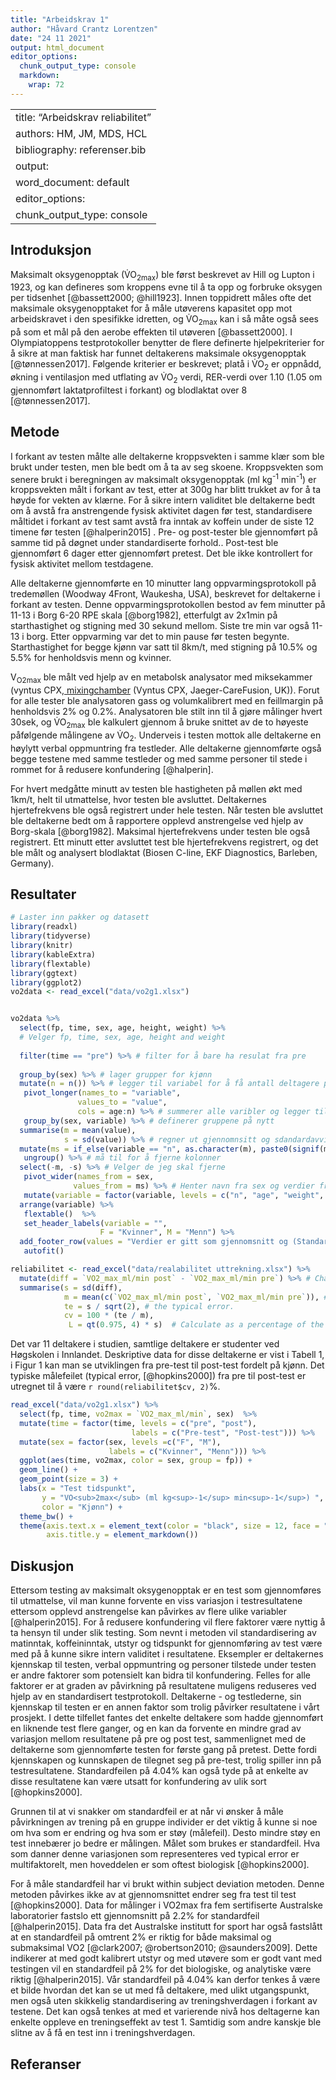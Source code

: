```yaml
---
title: "Arbeidskrav 1"
author: "Håvard Crantz Lorentzen"
date: "24 11 2021"
output: html_document
editor_options: 
  chunk_output_type: console
  markdown: 
    wrap: 72
---
```


---
title: "Arbeidskrav reliabilitet"
authors: HM, JM, MDS, HCL
bibliography: referenser.bib
output:
  word_document: default
editor_options: 
  chunk_output_type: console
---

## Introduksjon

Maksimalt oksygenopptak (V̇O~2max~) ble først beskrevet av Hill og Lupton
i 1923, og kan defineres som kroppens evne til å ta opp og forbruke
oksygen per tidsenhet [@bassett2000; @hill1923]. Innen toppidrett måles
ofte det maksimale oksygenopptaket for å måle utøverens kapasitet opp
mot arbeidskravet i den spesifikke idretten, og V̇O~2max~ kan i så måte
også sees på som et mål på den aerobe effekten til utøveren
[@bassett2000]. I Olympiatoppens testprotokoller benytter de flere
definerte hjelpekriterier for å sikre at man faktisk har funnet
deltakerens maksimale oksygenopptak [@tønnessen2017]. Følgende kriterier
er beskrevet; platå i
V̇O~2~<!-- Specialtecken och formatteringar kan läggas till i markdown med unicode och html-tecken OBS html tecken fungerar inte till word! -->
er oppnådd, økning i ventilasjon med utflating av V̇O~2~ verdi, RER-verdi
over 1.10 (1.05 om gjennomført laktatprofiltest i forkant) og blodlaktat
over 8 [@tønnessen2017].

## Metode

I forkant av testen målte alle deltakerne kroppsvekten i samme klær som
ble brukt under testen, men ble bedt om å ta av seg skoene. Kroppsvekten
som senere brukt i beregningen av maksimalt oksygenopptak (ml kg^-1^
min^-1^) er kroppsvekten målt i forkant av test, etter at 300g har blitt
trukket av for å ta høyde for vekten av
klærne.<!-- Gör vi verkligen så här, verkar lite godtyckligt? --> For å
sikre intern validitet ble deltakerne bedt om å avstå fra anstrengende
fysisk aktivitet dagen før test, standardisere måltidet i forkant av
test samt avstå fra inntak av koffein under de siste 12 timene før
testen [@halperin2015] . Pre- og post-tester ble gjennomført på samme
tid på døgnet under standardiserte forhold.. Post-test ble gjennomført 6
dager etter gjennomført
pretest.<!-- Är det möjligt att förklara närmare vad som menas med pre- post? Man får intrycket av pre (före) något, men här ska det bara vara liknande förhållanden. Kanske undvika pre post och förklara i inledninga av metoden att två repeterade tester genomfördes, sedan kalla dessa test 1 och 2? -->
Det ble ikke kontrollert for fysisk aktivitet mellom testdagene.

Alle deltakerne gjennomførte en 10 minutter lang oppvarmingsprotokoll på
tredemøllen (Woodway 4Front, Waukesha, USA), beskrevet for deltakerne i
forkant av testen. Denne oppvarmingsprotokollen bestod av fem minutter
på 11-13 i Borg 6-20 RPE skala [@borg1982], etterfulgt av 2x1min på
starthastighet og stigning med 30 sekund
mellom<!-- Lite förvirrande, var det en stigning var 30e sekund? -->.
Siste tre min var også 11-13 i
borg<!-- Anpassades då hastighet eller stigning? -->. Etter oppvarming
var det to min pause før testen begynte. Starthastighet for begge
kjønn<!-- Beskriv tabellen med försökspersonsdata i text--> var satt til
8km/t, med stigning på 10.5% og 5.5% for henholdsvis menn og kvinner.

̇V<sub>O2max</sub> ble målt ved hjelp av en metabolsk analysator med
miksekammer (vyntus CPX[, mixing]{.ul}­[chamber]{.ul} (Vyntus CPX,
Jaeger-CareFusion, UK)). Forut for alle tester ble analysatoren gass og
volumkalibrert med en feillmargin på henholdsvis 2% og
0.2%<!-- Vad betyder det? -->. Analysatoren ble stilt inn til å gjøre
målinger hvert 30sek, og V̇O~2max~ ble kalkulert gjennom å bruke snittet
av de to høyeste påfølgende målingene av V̇O~2~. Underveis i testen
mottok alle deltakerne en høylytt verbal oppmuntring fra
testleder<!-- Vad äger Halperin om det? -->. Alle deltakerne
gjennomførte også begge testene med samme testleder og med samme
personer til stede i rommet for å redusere konfundering [@halperin].

For hvert medgåtte minutt av testen ble hastigheten på møllen økt med
1km/t, helt til utmattelse, hvor testen ble avsluttet. Deltakernes
hjertefrekvens ble også registrert under hele testen. Når testen ble
avsluttet ble deltakerne bedt om å rapportere opplevd anstrengelse ved
hjelp av Borg-skala [@borg1982]. Maksimal hjertefrekvens under testen
ble også registrert. Ett minutt etter avsluttet test ble hjertefrekvens
registrert, og det ble målt og analysert blodlaktat (Biosen C-line, EKF
Diagnostics, Barleben, Germany).

## Resultater

```r
# Laster inn pakker og datasett
library(readxl)
library(tidyverse) 
library(knitr)
library(kableExtra)
library(flextable)
library(ggtext)
library(ggplot2)
vo2data <- read_excel("data/vo2g1.xlsx")


vo2data %>%
  select(fp, time, sex, age, height, weight) %>% 
  # Velger fp, time, sex, age, height and weight
  
  filter(time == "pre") %>% # filter for å bare ha resulat fra pre
  
  group_by(sex) %>% # lager grupper for kjønn
  mutate(n = n()) %>% # legger til variabel for å få antall deltagere per kjønn
   pivot_longer(names_to = "variable", 
               values_to = "value", 
               cols = age:n) %>% # summerer alle varibler og legger til "varible" og "Value" som kolonne og variablene som rader
   group_by(sex, variable) %>% # definerer gruppene på nytt 
  summarise(m = mean(value), 
            s = sd(value)) %>% # regner ut gjennomnsitt og sdandardavvik og legger til som kolonne
  mutate(ms = if_else(variable == "n", as.character(m), paste0(signif(m, 3),  " (", signif(s, 3), ")"))) %>% # formaterer det på gunstig måte og bruker signif til å runde av desiamler.
   ungroup() %>% # må til for å fjerne kolonner
  select(-m, -s) %>% # Velger de jeg skal fjerne
   pivot_wider(names_from = sex, 
              values_from = ms) %>% # Henter navn fra sex og verdier fra values og danner en bredere tabell
   mutate(variable = factor(variable, levels = c("n", "age", "weight", "height"), labels = c("N", "Alder (år)", "Vekt (kg)", "Høyde (cm)"))) %>% # Endrer navn på variabler 
  arrange(variable) %>% 
   flextable()  %>%
   set_header_labels(variable = "",
                    F = "Kvinner", M = "Menn") %>%
  add_footer_row(values = "Verdier er gitt som gjennomsnitt og (Standardavvik)", colwidths = 3) %>%
   autofit()
```

```r


reliabilitet <- read_excel("data/realabilitet uttrekning.xlsx") %>%
  mutate(diff = `VO2_max_ml/min post` - `VO2_max_ml/min pre`) %>% # Change/difference score
  summarise(s = sd(diff),
            m = mean(c(`VO2_max_ml/min post`, `VO2_max_ml/min pre`)), # mean
            te = s / sqrt(2), # the typical error. 
            cv = 100 * (te / m),
             L = qt(0.975, 4) * s)  # Calculate as a percentage of the mean


```

<!-- Flytta detta tidigare i rapporten, detta är metod. -->

Det var 11 deltakere i studien, samtlige deltakere er studenter ved
Høgskolen i Innlandet. Deskriptive data for disse deltakerne er vist i
Tabell 1, i Figur 1 kan man se utviklingen fra pre-test til post-test
fordelt på kjønn. Det typiske målefeilet (typical error, [@hopkins2000])
fra pre til post-test er utregnet til å være
`r round(reliabilitet$cv, 2)`%.

<!-- All kod i figuren under kan settes i en pipe, lägg till figurtext till figuren med fig.cap i code chunken -->

```r


read_excel("data/vo2g1.xlsx") %>%
  select(fp, time, vo2max = `VO2_max_ml/min`, sex)  %>%
  mutate(time = factor(time, levels = c("pre", "post"), 
                           labels = c("Pre-test", "Post-test"))) %>%
  mutate(sex = factor(sex, levels =c("F", "M"),
                      labels = c("Kvinner", "Menn"))) %>%
  ggplot(aes(time, vo2max, color = sex, group = fp)) + 
  geom_line() +
  geom_point(size = 3) +
  labs(x = "Test tidspunkt",
       y = "VO<sub>2max</sub> (ml kg<sup>-1</sup> min<sup>-1</sup>) ", 
       color = "Kjønn") +
  theme_bw() +
  theme(axis.text.x = element_text(color = "black", size = 12, face = "bold"), 
        axis.title.y = element_markdown())
```

## Diskusjon

<!-- Starta diskussion med de viktigaste resultaten, vilka var 4% TE -->

Ettersom testing av maksimalt oksygenopptak er en test som gjennomføres
til utmattelse, vil man kunne forvente en viss variasjon i
testresultatene ettersom opplevd anstrengelse kan påvirkes av flere
ulike variabler [@halperin2015]. For å redusere
konfundering<!-- osäker på om detta blir rätt på norsk, konfundering = tvil, det är en faktor eller variable som kan vara konfunderande, kan det stämma? Vi önksar dessutom undvika effekten av dessa konfunderande faktorer. Här krävs alltså lite tydligare språkbruk -->
vil flere faktorer være nyttig å ta hensyn til under slik testing. Som
nevnt i metoden vil standardisering av matinntak, koffeininntak, utstyr
og tidspunkt for gjennomføring av test være med på å kunne sikre intern
validitet i resultatene. Eksempler er deltakernes kjennskap til testen,
verbal oppmuntring og personer tilstede under testen er andre faktorer
som potensielt kan bidra til konfundering. Felles for alle faktorer er
at graden av påvirkning på resultatene muligens reduseres ved hjelp av
en standardisert testprotokoll. Deltakerne - og testlederne, sin
kjennskap til testen er en annen faktor som trolig påvirker resultatene
i vårt prosjekt. I dette tilfellet fantes det enkelte deltakere som
hadde gjennomført en liknende test flere ganger, og en kan da forvente
en mindre grad av variasjon mellom resultatene på pre og post test,
sammenlignet med de deltakerne som gjennomførte testen for første gang
på pretest. Dette fordi kjennskapen og kunnskapen de tilegnet seg på
pre-test, trolig spiller inn på testresultatene.
Standardfeilen<!-- hitta ett bättre ord eftersom standardfeil är standard error i statistiken -->
på 4.04% kan også tyde på at enkelte av disse resultatene kan være
utsatt for konfundering av ulik sort [@hopkins2000].

Grunnen til at vi snakker om standardfeil er at når vi ønsker å måle
påvirkningen av trening på en gruppe individer er det viktig å kunne si
noe om hva som er endring og hva som er støy (målefeil). Desto mindre
støy en test innebærer jo bedre er målingen. Målet som brukes er
standardfeil. Hva som danner denne variasjonen som representeres ved
typical error er multifaktorelt, men hoveddelen er som oftest biologisk
[@hopkins2000].

For å måle standardfeil har vi brukt within subject deviation metoden.
Denne metoden påvirkes ikke av at gjennomsnittet endrer seg fra test til
test [@hopkins2000]. Data for målinger i VO2max fra fem sertifiserte
Australske laboratorier fastslo ett gjennomsnitt på 2.2% for
standardfeil [@halperin2015]. Data fra det Australske institutt for
sport har også fastslått at en standardfeil på omtrent 2% er riktig for
både maksimal og submaksimal VO2 [@clark2007; @robertson2010;
@saunders2009]. Dette indikerer at med godt kalibrert utstyr og med
utøvere som er godt vant med testingen vil en standardfeil på 2% for det
biologiske, og analytiske være riktig [@halperin2015].
<!--  Fixa formattering av ex VO2max--> Vår standardfeil på 4.04% kan
derfor tenkes å være et bilde hvordan det kan se ut med få deltakere,
med ulikt utgangspunkt, men også uten skikkelig standardisering av
treningshverdagen i forkant av testene. Det kan også tenkes at med et
varierende nivå hos deltagerne kan enkelte oppleve en treningseffekt av
test 1. Samtidig som andre kanskje ble slitne av å få en test inn i
treningshverdagen.

## Referanser
